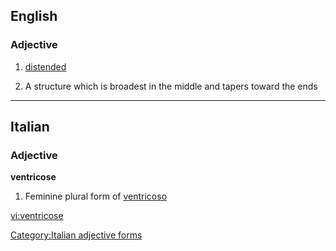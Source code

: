 ==English==

===Adjective===
{{head|en|adjective}}

# [[distended]]
# {{context|mycology}} A structure which is broadest in the middle and tapers toward the ends

----

==Italian==

===Adjective===
'''ventricose''' {{f}}

# Feminine plural form of [[ventricoso]]

[[Category:Italian adjective forms]]

[[vi:ventricose]]